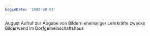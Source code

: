 ```yaml
---
beginDate: '1992-08-01'
---
```


August Aufruf zur Abgabe von Bildern ehemaliger Lehrkräfte zwecks Bilderwand im
Dorfgemeinschaftshaus
